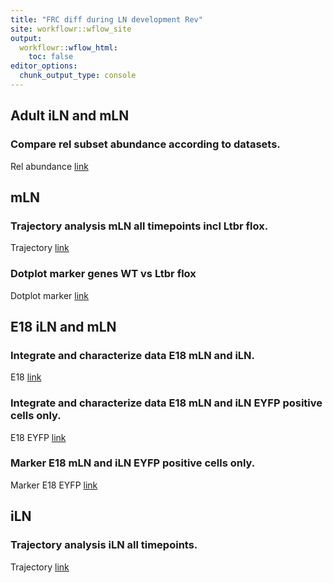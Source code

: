 ```yaml
---
title: "FRC diff during LN development Rev"
site: workflowr::wflow_site
output:
  workflowr::wflow_html:
    toc: false
editor_options:
  chunk_output_type: console
---
```


## Adult iLN and mLN
### Compare rel subset abundance according to datasets. 
Rel abundance
[link](adult_mLN_iLN.html)

## mLN
### Trajectory analysis mLN all timepoints incl Ltbr flox. 
Trajectory
[link](trajWT_plus_Ltbr.html)

### Dotplot marker genes WT vs Ltbr flox
Dotplot marker
[link](mLN_WTvsLtbr.html)

## E18 iLN and mLN
### Integrate and characterize data E18 mLN and iLN. 
E18 
[link](E18_mLN_iLN.html)

### Integrate and characterize data E18 mLN and iLN EYFP positive cells only.
E18 EYFP
[link](E18_mLN_iLN_EYFPonly.html)

### Marker E18 mLN and iLN EYFP positive cells only.
Marker E18 EYFP
[link](E18_mLN_iLN_EYFPonly_marker.html)

## iLN
### Trajectory analysis iLN all timepoints. 
Trajectory
[link](iLNEYFPpos.html)

